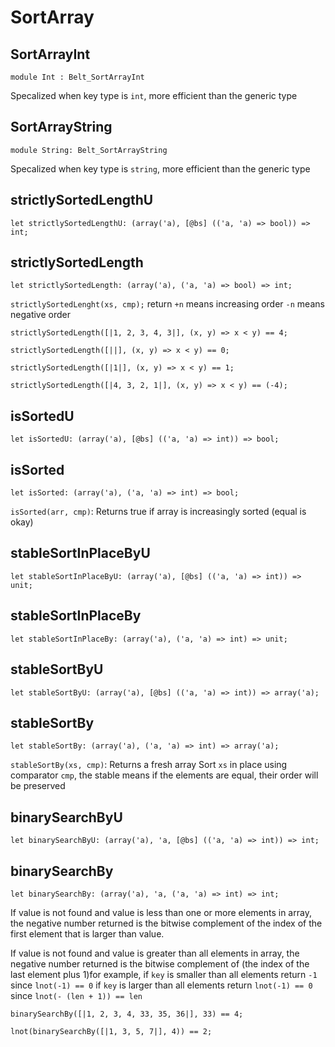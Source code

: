 
# SortArray

## SortArrayInt

```re sig
module Int : Belt_SortArrayInt
```

Specalized when key type is `int`, more efficient than the generic type

## SortArrayString

```re sig
module String: Belt_SortArrayString
```

Specalized when key type is `string`, more efficient than the generic type

## strictlySortedLengthU

```re sig
let strictlySortedLengthU: (array('a), [@bs] (('a, 'a) => bool)) => int;
```

## strictlySortedLength

```re sig
let strictlySortedLength: (array('a), ('a, 'a) => bool) => int;
```

`strictlySortedLenght(xs, cmp);` return `+n` means increasing order `-n` means negative order

```re example
strictlySortedLength([|1, 2, 3, 4, 3|], (x, y) => x < y) == 4;

strictlySortedLength([||], (x, y) => x < y) == 0;

strictlySortedLength([|1|], (x, y) => x < y) == 1;

strictlySortedLength([|4, 3, 2, 1|], (x, y) => x < y) == (-4);
```

## isSortedU

```re sig
let isSortedU: (array('a), [@bs] (('a, 'a) => int)) => bool;
```

## isSorted

```re sig
let isSorted: (array('a), ('a, 'a) => int) => bool;
```

`isSorted(arr, cmp)`: Returns true if array is increasingly sorted (equal is okay)

## stableSortInPlaceByU

```re sig
let stableSortInPlaceByU: (array('a), [@bs] (('a, 'a) => int)) => unit;
```

## stableSortInPlaceBy

```re sig
let stableSortInPlaceBy: (array('a), ('a, 'a) => int) => unit;
```

## stableSortByU

```re sig
let stableSortByU: (array('a), [@bs] (('a, 'a) => int)) => array('a);
```

## stableSortBy

```re sig
let stableSortBy: (array('a), ('a, 'a) => int) => array('a);
```

`stableSortBy(xs, cmp)`: Returns a fresh array Sort `xs` in place using
comparator `cmp`, the stable means if the elements are equal, their order will
be preserved

## binarySearchByU

```re sig
let binarySearchByU: (array('a), 'a, [@bs] (('a, 'a) => int)) => int;
```

## binarySearchBy

```re sig
let binarySearchBy: (array('a), 'a, ('a, 'a) => int) => int;
```

If value is not found and value is less than one or more elements in array, the
negative number returned is the bitwise complement of the index of the first
element that is larger than value.

If value is not found and value is greater
than all elements in array, the negative number returned is the bitwise
complement of (the index of the last element plus 1)for example, if `key` is
smaller than all elements return `-1` since `lnot(-1) == 0` if `key` is larger
than all elements return `lnot(-1) == 0` since `lnot(- (len + 1)) == len`

```re example
binarySearchBy([|1, 2, 3, 4, 33, 35, 36|], 33) == 4;

lnot(binarySearchBy([|1, 3, 5, 7|], 4)) == 2;
```
